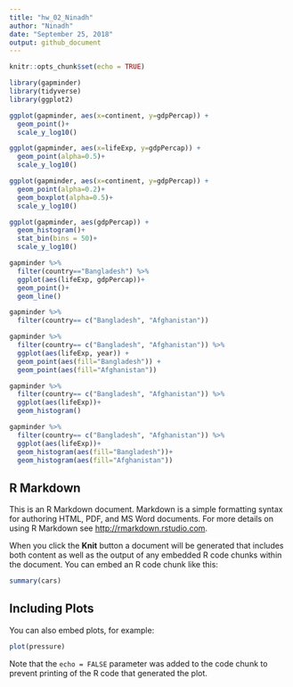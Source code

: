 ```yaml
---
title: "hw_02_Ninadh"
author: "Ninadh"
date: "September 25, 2018"
output: github_document
---
```


```r
knitr::opts_chunk$set(echo = TRUE)
```
```r
library(gapminder)
library(tidyverse)
library(ggplot2)
```

```r
ggplot(gapminder, aes(x=continent, y=gdpPercap)) +
  geom_point()+
  scale_y_log10()
```

```r
ggplot(gapminder, aes(x=lifeExp, y=gdpPercap)) +
  geom_point(alpha=0.5)+
  scale_y_log10()
```

```r
ggplot(gapminder, aes(x=continent, y=gdpPercap)) +
  geom_point(alpha=0.2)+
  geom_boxplot(alpha=0.5)+
  scale_y_log10()
```

```r
ggplot(gapminder, aes(gdpPercap)) +
  geom_histogram()+
  stat_bin(bins = 50)+
  scale_y_log10()
```

```r
gapminder %>%
  filter(country=="Bangladesh") %>%
  ggplot(aes(lifeExp, gdpPercap))+
  geom_point()+
  geom_line()
```

```r
gapminder %>%
  filter(country== c("Bangladesh", "Afghanistan"))
```

```r
gapminder %>%
  filter(country== c("Bangladesh", "Afghanistan")) %>%
  ggplot(aes(lifeExp, year)) +
  geom_point(aes(fill="Bangladesh")) +
  geom_point(aes(fill="Afghanistan"))
```


```r
gapminder %>%
  filter(country== c("Bangladesh", "Afghanistan")) %>%
  ggplot(aes(lifeExp))+
  geom_histogram()
```

```r
gapminder %>%
  filter(country== c("Bangladesh", "Afghanistan")) %>%
  ggplot(aes(lifeExp))+
  geom_histogram(aes(fill="Bangladesh"))+
  geom_histogram(aes(fill="Afghanistan"))
```


## R Markdown

This is an R Markdown document. Markdown is a simple formatting syntax for authoring HTML, PDF, and MS Word documents. For more details on using R Markdown see <http://rmarkdown.rstudio.com>.

When you click the **Knit** button a document will be generated that includes both content as well as the output of any embedded R code chunks within the document. You can embed an R code chunk like this:

```r
summary(cars)
```

## Including Plots

You can also embed plots, for example:

```r
plot(pressure)
```

Note that the `echo = FALSE` parameter was added to the code chunk to prevent printing of the R code that generated the plot.
